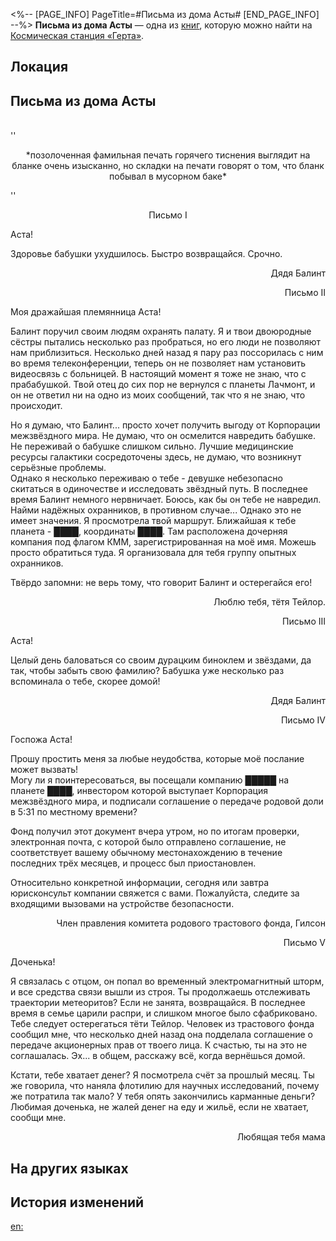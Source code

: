 <%-- [PAGE_INFO]
PageTitle=#Письма из дома Асты#
[END_PAGE_INFO] --%>
{{Дополнить}}
{{Книга Инфобокс
|id           = 082
|Название     = 
|Изображение  = Электронная почта с КСГ.png
|Мир          = Космическая станция «Герта»
|Томов        = 1
|Автор        = <!--нужно добавить-->
|Описание     = Переписка Асты с родителями, которая содержит противоречивые сведения по одним и тем же вопросам.
|Том1         = {{tx}}
|Источник1    = {{tx|Отсутствует источник}}
|Персонажи    = 
|Фракции      = 
}}
'''Письма из дома Асты''' — одна из [[Книги|книг]], которую можно найти на [[Космическая станция «Герта»]].

==Локация==
{{Отметка карты|<!--название карты-->|<!--id отметки-->}}

==Письма из дома Асты==
<br />''<div align="center">*позолоченная фамильная печать горячего тиснения выглядит на бланке очень изысканно, но складки на печати говорят о том, что бланк побывал в мусорном баке*</div>''

<div align="center">Письмо I</div>

Аста!

Здоровье бабушки ухудшилось. Быстро возвращайся. Срочно.<br /><div align="right">Дядя Балинт

Письмо II</div>

Моя дражайшая племянница Аста!

Балинт поручил своим людям охранять палату. Я и твои двоюродные сёстры пытались несколько раз пробраться, но его люди не позволяют нам приблизиться. Несколько дней назад я пару раз поссорилась с ним во время телеконференции, теперь он не позволяет нам установить видеосвязь с больницей. В настоящий момент я тоже не знаю, что с прабабушкой. Твой отец до сих пор не вернулся с планеты Лачмонт, и он не ответил ни на одно из моих сообщений, так что я не знаю, что происходит.

Но я думаю, что Балинт... просто хочет получить выгоду от Корпорации межзвёздного мира. Не думаю, что он осмелится навредить бабушке. Не переживай о бабушке слишком сильно. Лучшие медицинские ресурсы галактики сосредоточены здесь, не думаю, что возникнут серьёзные проблемы.<br />
Однако я несколько переживаю о тебе - девушке небезопасно скитаться в одиночестве и исследовать звёздный путь. В последнее время Балинт немного нервничает. Боюсь, как бы он тебе не навредил. Найми надёжных охранников, в противном случае... Однако это не имеет значения. Я просмотрела твой маршрут. Ближайшая к тебе планета - ████, координаты ████. Там расположена дочерняя компания под флагом КММ, зарегистрированная на моё имя. Можешь просто обратиться туда. Я организовала для тебя группу опытных охранников.

Твёрдо запомни: не верь тому, что говорит Балинт и остерегайся его!<br /><div align="right"> Люблю тебя, тётя Тейлор.

Письмо III</div>

Аста!

Целый день баловаться со своим дурацким биноклем и звёздами, да так, чтобы забыть свою фамилию? Бабушка уже несколько раз вспоминала о тебе, скорее домой!

<div align="right">Дядя Балинт

Письмо IV</div>

Госпожа Аста!

Прошу простить меня за любые неудобства, которые моё послание может вызвать!<br />
Могу ли я поинтересоваться, вы посещали компанию █████ на планете ████, инвестором которой выступает Корпорация межзвёздного мира, и подписали соглашение о передаче родовой доли в 5:31 по местному времени?

Фонд получил этот документ вчера утром, но по итогам проверки, электронная почта, с которой было отправлено соглашение, не соответствует вашему обычному местонахождению в течение последних трёх месяцев, и процесс был приостановлен.

Относительно конкретной информации, сегодня или завтра юрисконсульт компании свяжется с вами. Пожалуйста, следите за входящими вызовами на устройстве безопасности.

<div align="right">Член правления комитета родового трастового фонда, Гилсон

Письмо V</div>

Доченька!

Я связалась с отцом, он попал во временный электромагнитный шторм, и все средства связи вышли из строя. Ты продолжаешь отслеживать траектории метеоритов? Если не занята, возвращайся. В последнее время в семье царили распри, и слишком многое было сфабриковано. Тебе следует остерегаться тёти Тейлор. Человек из трастового фонда сообщил мне, что несколько дней назад она подделала соглашение о передаче акционерных прав от твоего лица. К счастью, ты на это не соглашалась. Эх... в общем, расскажу всё, когда вернёшься домой.

Кстати, тебе хватает денег? Я посмотрела счёт за прошлый месяц. Ты же говорила, что наняла флотилию для научных исследований, почему же потратила так мало? У тебя опять закончились карманные деньги? Любимая доченька, не жалей денег на еду и жильё, если не хватает, сообщи мне.<br /><div align="right">Любящая тебя мама</div>

==На других языках==
{{На других языках
|en   = Asta's Letters From Home
|zhs  = 艾丝妲的家书
|zht  = 艾絲妲的家書
|ja   = アスターの家信
|ko   = 아스타의 집에서 온 편지
|es   = Correspondencia de la familia de Asta
|fr   = Lettres de la famille d'Asta
|ru   = Письма из дома Асты
|th   = จดหมายทางบ้านของ Asta
|vi   = Thư Nhà Của Asta
|de   = Astas Briefe von zu Hause
|id   = Surat Asta untuk Keluarganya
|pt   = Cartas do Lar de Asta
}}

==История изменений==
{{История изменений|3.5}}

[[en:]]